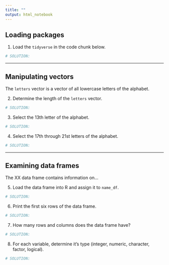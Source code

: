 ```yaml
---
title: ""
output: html_notebook
---
```


## Loading packages

1.  Load the `tidyverse` in the code chunk below.

```r
# SOLUTION:

```

* * *

## Manipulating vectors

The `letters` vector is a vector of all lowercase letters of the alphabet.

2.  Determine the length of the `letters` vector.

```r
# SOLUTION:

```

3.  Select the 13th letter of the alphabet.

```r
# SOLUTION:

```

4.  Select the 17th through 21st letters of the alphabet.

```r
# SOLUTION:

```

* * *

## Examining data frames

The XX data frame contains information on... 

5.  Load the data frame into R and assign it to `name_df`.

```r
# SOLUTION:

```

6.  Print the first six rows of the data frame.

```r
# SOLUTION:

```

7.  How many rows and columns does the data frame have?

```r
# SOLUTION:

```

8.  For each variable, determine it's type (integer, numeric, character, factor, logical).

```r
# SOLUTION:

```
